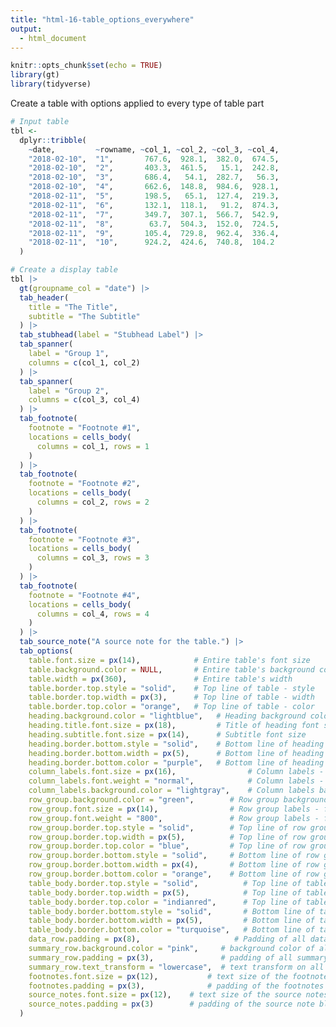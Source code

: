 ```yaml
---
title: "html-16-table_options_everywhere"
output:
  - html_document
---
```


```r
knitr::opts_chunk$set(echo = TRUE)
library(gt)
library(tidyverse)
```

Create a table with options applied to every type of table part

```r
# Input table
tbl <-
  dplyr::tribble(
    ~date,         ~rowname, ~col_1, ~col_2, ~col_3, ~col_4,
    "2018-02-10",  "1",       767.6,  928.1,  382.0,  674.5,
    "2018-02-10",  "2",       403.3,  461.5,   15.1,  242.8,
    "2018-02-10",  "3",       686.4,   54.1,  282.7,   56.3,
    "2018-02-10",  "4",       662.6,  148.8,  984.6,  928.1,
    "2018-02-11",  "5",       198.5,   65.1,  127.4,  219.3,
    "2018-02-11",  "6",       132.1,  118.1,   91.2,  874.3,
    "2018-02-11",  "7",       349.7,  307.1,  566.7,  542.9,
    "2018-02-11",  "8",        63.7,  504.3,  152.0,  724.5,
    "2018-02-11",  "9",       105.4,  729.8,  962.4,  336.4,
    "2018-02-11",  "10",      924.2,  424.6,  740.8,  104.2
  )
```

```r
# Create a display table
tbl |>
  gt(groupname_col = "date") |>
  tab_header(
    title = "The Title",
    subtitle = "The Subtitle"
  ) |>
  tab_stubhead(label = "Stubhead Label") |>
  tab_spanner(
    label = "Group 1",
    columns = c(col_1, col_2)
  ) |>
  tab_spanner(
    label = "Group 2",
    columns = c(col_3, col_4)
  ) |>
  tab_footnote(
    footnote = "Footnote #1",
    locations = cells_body(
      columns = col_1, rows = 1
    )
  ) |>
  tab_footnote(
    footnote = "Footnote #2",
    locations = cells_body(
      columns = col_2, rows = 2
    )
  ) |>
  tab_footnote(
    footnote = "Footnote #3",
    locations = cells_body(
      columns = col_3, rows = 3
    )
  ) |>
  tab_footnote(
    footnote = "Footnote #4",
    locations = cells_body(
      columns = col_4, rows = 4
    )
  ) |>
  tab_source_note("A source note for the table.") |>
  tab_options(
    table.font.size = px(14),            # Entire table's font size
    table.background.color = NULL,       # Entire table's background color
    table.width = px(360),               # Entire table's width
    table.border.top.style = "solid",    # Top line of table - style
    table.border.top.width = px(3),      # Top line of table - width
    table.border.top.color = "orange",   # Top line of table - color
    heading.background.color = "lightblue",   # Heading background color
    heading.title.font.size = px(18),         # Title of heading font size
    heading.subtitle.font.size = px(14),      # Subtitle font size
    heading.border.bottom.style = "solid",    # Bottom line of heading - style
    heading.border.bottom.width = px(5),      # Bottom line of heading - width
    heading.border.bottom.color = "purple",   # Bottom line of heading - color
    column_labels.font.size = px(16),                # Column labels - font size
    column_labels.font.weight = "normal",            # Column labels - font weight
    column_labels.background.color = "lightgray",    # Column labels background color
    row_group.background.color = "green",        # Row group background color
    row_group.font.size = px(14),                # Row group labels - font size
    row_group.font.weight = "800",               # Row group labels - font weight
    row_group.border.top.style = "solid",        # Top line of row group - style
    row_group.border.top.width = px(5),          # Top line of row group - width
    row_group.border.top.color = "blue",         # Top line of row group - color
    row_group.border.bottom.style = "solid",     # Bottom line of row group - style
    row_group.border.bottom.width = px(4),       # Bottom line of row group - width
    row_group.border.bottom.color = "orange",    # Bottom line of row group - color
    table_body.border.top.style = "solid",          # Top line of table body - style
    table_body.border.top.width = px(5),            # Top line of table body - width
    table_body.border.top.color = "indianred",      # Top line of table body - color
    table_body.border.bottom.style = "solid",       # Bottom line of table body - style
    table_body.border.bottom.width = px(5),         # Bottom line of table body - width
    table_body.border.bottom.color = "turquoise",   # Bottom line of table body - color
    data_row.padding = px(8),                     # Padding of all data rows (stub & table body)
    summary_row.background.color = "pink",     # background color of all summary rows (stub & table body)
    summary_row.padding = px(3),               # padding of all summary rows (stub & table body)
    summary_row.text_transform = "lowercase",  # text transform on all summary row labels
    footnotes.font.size = px(12),           # text size of the footnotes block
    footnotes.padding = px(3),              # padding of the footnotes block
    source_notes.font.size = px(12),    # text size of the source notes block
    source_notes.padding = px(3)        # padding of the source note block
  )
```
